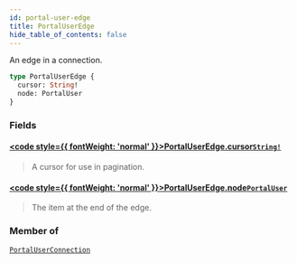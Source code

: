 ```yaml
---
id: portal-user-edge
title: PortalUserEdge
hide_table_of_contents: false
---
```








An edge in a connection.

```graphql
type PortalUserEdge {
  cursor: String!
  node: PortalUser
}
```


### Fields

#### [<code style={{ fontWeight: 'normal' }}>PortalUserEdge.<b>cursor</b></code>](#)<Bullet />[`String!`](/api/graphql/documentation/scalars/string) <Badge class="secondary" text="non-null"/> <Badge class="secondary" text="scalar"/>
> A cursor for use in pagination.
> 

#### [<code style={{ fontWeight: 'normal' }}>PortalUserEdge.<b>node</b></code>](#)<Bullet />[`PortalUser`](/api/graphql/documentation/objects/portal-user) <Badge class="secondary" text="object"/>
> The item at the end of the edge.
> 



### Member of

[`PortalUserConnection`](/api/graphql/documentation/objects/portal-user-connection)  <Badge class="secondary" text="object"/>



